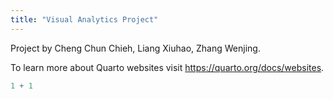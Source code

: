 ```yaml
---
title: "Visual Analytics Project"
---
```


Project by Cheng Chun Chieh, Liang Xiuhao, Zhang Wenjing.

To learn more about Quarto websites visit <https://quarto.org/docs/websites>.

```r
1 + 1
```

